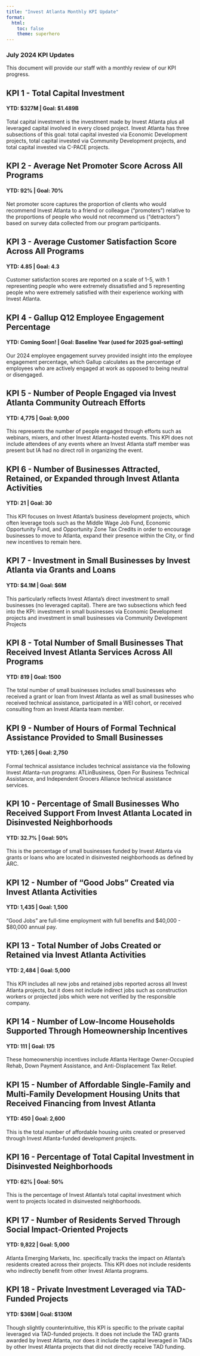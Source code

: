 ```yaml
---
title: "Invest Atlanta Monthly KPI Update"
format:
  html: 
    toc: false
    theme: superhero
---
```


### July 2024 KPI Updates
This document will provide our staff with a monthly review of our KPI progress.

## KPI 1 - Total Capital Investment
#### YTD: $327M | Goal: $1.489B
Total capital investment is the investment made by Invest Atlanta plus all leveraged capital involved in every closed project. Invest Atlanta has three subsections of this goal: total capital invested via Economic Development projects, total capital invested via Community Development projects, and total capital invested via C-PACE projects.


## KPI 2 - Average Net Promoter Score Across All Programs
#### YTD: 92% | Goal: 70%
Net promoter score captures the proportion of clients who would recommend Invest Atlanta to a friend or colleague ("promoters") relative to the proportions of people who would not recommend us ("detractors") based on survey data collected from our program participants.


## KPI 3 - Average Customer Satisfaction Score Across All Programs
#### YTD: 4.85 | Goal: 4.3
Customer satisfaction scores are reported on a scale of 1-5, with 1 representing people who were extremely dissatisfied and 5 representing people who were extremely satisfied with their experience working with Invest Atlanta.


## KPI 4 - Gallup Q12 Employee Engagement Percentage
#### YTD: Coming Soon! | Goal: Baseline Year (used for 2025 goal-setting)
Our 2024 employee engagement survey provided insight into the employee engagement percentage, which Gallup calculates as the percentage of employees who are actively engaged at work as opposed to being neutral or disengaged.


## KPI 5 - Number of People Engaged via Invest Atlanta Community Outreach Efforts
#### YTD: 4,775 | Goal: 9,000
This represents the number of people engaged through efforts such as webinars, mixers, and other Invest Atlanta-hosted events. This KPI does not include attendees of any events where an Invest Atlanta staff member was present but IA had no direct roll in organizing the event.


## KPI 6 - Number of Businesses Attracted, Retained, or Expanded through Invest Atlanta Activities
#### YTD: 21 | Goal: 30
This KPI focuses on Invest Atlanta's business development projects, which often leverage tools such as the Middle Wage Job Fund, Economic Opportunity Fund, and Opportunity Zone Tax Credits in order to encourage businesses to move to Atlanta, expand their presence within the City, or find new incentives to remain here.


## KPI 7 - Investment in Small Businesses by Invest Atlanta via Grants and Loans
#### YTD: $4.1M | Goal: $6M
This particularly reflects Invest Atlanta's direct investment to small businesses (no leveraged capital). There are two subsections which feed into the KPI: investment in small businesses via Economic Development projects and investment in small businesses via Community Development Projects


## KPI 8 - Total Number of Small Businesses That Received Invest Atlanta Services Across All Programs
#### YTD: 819 | Goal: 1500
The total number of small businesses includes small businesses who received a grant or loan from Invest Atlanta as well as small businesses who received technical assistance, participated in a WEI cohort, or received consulting from an Invest Atlanta team member.


## KPI 9 - Number of Hours of Formal Technical Assistance Provided to Small Businesses
#### YTD: 1,265 | Goal: 2,750
Formal technical assistance includes technical assistance via the following Invest Atlanta-run programs: ATLinBusiness, Open For Business Technical Assistance, and Independent Grocers Alliance technical assistance services.


## KPI 10 - Percentage of Small Businesses Who Received Support From Invest Atlanta Located in Disinvested Neighborhoods
#### YTD: 32.7% | Goal: 50%
This is the percentage of small businesses funded by Invest Atlanta via grants or loans who are located in disinvested neighborhoods as defined by ARC.


## KPI 12 - Number of "Good Jobs" Created via Invest Atlanta Activities
#### YTD: 1,435 | Goal: 1,500
"Good Jobs" are full-time employment with full benefits and $40,000 - $80,000 annual pay.


## KPI 13 - Total Number of Jobs Created or Retained via Invest Atlanta Activities
#### YTD: 2,484 | Goal: 5,000
This KPI includes all new jobs and retained jobs reported across all Invest Atlanta projects, but it does not include indirect jobs such as construction workers or projected jobs which were not verified by the responsible company.


## KPI 14 - Number of Low-Income Households Supported Through Homeownership Incentives
#### YTD: 111 | Goal: 175
These homeownership incentives include Atlanta Heritage Owner-Occupied Rehab, Down Payment Assistance, and Anti-Displacement Tax Relief.


## KPI 15 - Number of Affordable Single-Family and Multi-Family Development Housing Units that Received Financing from Invest Atlanta
#### YTD: 450 | Goal: 2,600
This is the total number of affordable housing units created or preserved through Invest Atlanta-funded development projects.


## KPI 16 - Percentage of Total Capital Investment in Disinvested Neighborhoods
#### YTD: 62% | Goal: 50%
This is the percentage of Invest Atlanta's total capital investment which went to projects located in disinvested neighborhoods.


## KPI 17 - Number of Residents Served Through Social Impact-Oriented Projects
#### YTD: 9,822 | Goal: 5,000
Atlanta Emerging Markets, Inc. specifically tracks the impact on Atlanta's residents created across their projects. This KPI does not include residents who indirectly benefit from other Invest Atlanta programs.


## KPI 18 - Private Investment Leveraged via TAD-Funded Projects
#### YTD: $36M | Goal: $130M
Though slightly counterintuitive, this KPI is specific to the private capital leveraged via TAD-funded projects. It does not include the TAD grants awarded by Invest Atlanta, nor does it include the capital leveraged in TADs by other Invest Atlanta projects that did not directly receive TAD funding.



































































































































